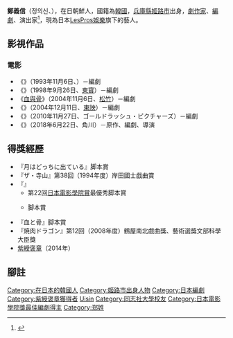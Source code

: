 '''鄭義信'''（<span lang="ko">정의신</span>、{{bd|1957年|7月11日|||Jeong Uisin}}），在日朝鮮人，國籍為[[大韩民国|韓國]]，[[兵庫縣|兵庫縣]][[姬路市|姬路市]]出身，[[劇作家|劇作家]]、[[編劇|編劇]]、演出家<ref>{{Cite web |url=http://performingarts.jp/J/art_interview/0711/art_interview0711j.pdf |title=アーティスト インタビュー 2007年12月19日 |accessdate=2015年11月22日 |archive-date=2016年3月6日 |archive-url=https://web.archive.org/web/20160306013744/http://performingarts.jp/J/art_interview/0711/art_interview0711j.pdf |dead-url=no }}</ref>，現為日本[[LesPros娛樂|LesPros娛樂]]旗下的藝人。

== 影視作品 ==
=== 電影 ===
*《{{link-ja|月はどっちに出ている|月はどっちに出ている#映画}}》（1993年11月6日、{{link-ja|シネカノン|シネカノン}}）－編劇
*《{{link-ja|乞愛者|愛を乞うひと#映画}}》（1998年9月26日、[[東寶|東寶]]）－編劇
*《[[血與骨|血與骨]]》（2004年11月6日、[[松竹|松竹]]）－編劇
*《{{link-ja|Lady Joker|レディ・ジョーカー#映画}}》（2004年12月11日、[[東映|東映]]）－編劇
*《{{link-ja|信桑・炭坑町的小夜曲|信さん#映画}}》（2010年11月27日、ゴールドラッシュ・ピクチャーズ）－編劇
*《{{link-ja|燒肉Dragon|焼肉ドラゴン#映画}}》（2018年6月22日、角川）－原作、編劇、導演

== 得獎經歷 ==
* 『月はどっちに出ている』{{link-ja|第67回（1993年度）電影旬報|キネマ旬報#第67回（1993年度）}}脚本賞 
* 『ザ・寺山』第38回（1994年度）岸田國士戯曲賞
* 『{{link-ja|乞愛者|愛を乞うひと#映画}}』
**第22回[[日本電影學院賞|日本電影學院賞]]最優秀脚本賞
**{{link-ja|第72回（1998年度）電影旬報|キネマ旬報#第72回（1998年度）}}脚本賞
* 『血と骨』{{link-ja|第78回（1998年度）電影旬報|キネマ旬報#第78回（2004年度）}}脚本賞
* 『焼肉ドラゴン』第12回（2008年度）鶴屋南北戲曲獎、藝術選獎文部科學大臣獎
* [[紫綬褒章|紫綬褒章]]（2014年）

== 腳註 ==
<references />

{{日本電影學院獎最佳編劇}}

{{DEFAULTSORT:Jeong Uisin}}
[[Category:在日本的韓國人|Category:在日本的韓國人]]
[[Category:姬路市出身人物|Category:姬路市出身人物]]
[[Category:日本編劇|Category:日本編劇]]
[[Category:紫綬褒章獲得者|Category:紫綬褒章獲得者]]
[[Category:鄭姓|Uisin]]
[[Category:同志社大學校友|Category:同志社大學校友]]
[[Category:日本電影學院獎最佳編劇得主|Category:日本電影學院獎最佳編劇得主]]
[[Category:郑姓|Category:郑姓]]